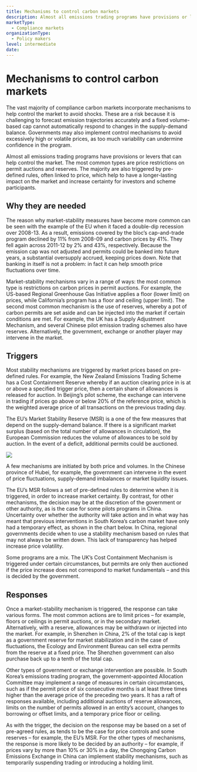 ```yaml
---
title: Mechanisms to control carbon markets
description: Almost all emissions trading programs have provisions or levers that can help prevent market shocks and avoid big price fluctuations. The most common types are price restrictions on permit auctions and reserves.
marketType:
  - Compliance markets
organizationType:
  - Policy makers
level: intermediate
date: 
---
```


# Mechanisms to control carbon markets

The vast majority of compliance carbon markets incorporate mechanisms to help control the market to avoid shocks. These are a risk because it is challenging to forecast emission trajectories accurately and a fixed volume-based cap cannot automatically respond to changes in the supply-demand balance. Governments may also implement control mechanisms to avoid excessively high or volatile prices, as too much variability can undermine confidence in the program.

<KeyMessage>
  Almost all emissions trading programs have provisions or levers that can help
  control the market. The most common types are price restrictions on permit
  auctions and reserves. The majority are also triggered by pre-defined rules,
  often linked to price, which help to have a longer-lasting impact on the
  market and increase certainty for investors and scheme participants.
</KeyMessage>

## Why they are needed

The reason why market-stability measures have become more common can be seen with the example of the EU when it faced a double-dip recession over 2008-13. As a result, emissions covered by the bloc’s cap-and-trade program declined by 11% from 2008-09 and carbon prices by 41%. They fell again across 2011-12 by 2% and 43%, respectively. Because the emission cap was not adjusted and permits could be banked into future years, a substantial oversupply accrued, keeping prices down. Note that banking in itself is not a problem: in fact it can help smooth price fluctuations over time.

Market-stability mechanisms vary in a range of ways: the most common type is restrictions on carbon prices in permit auctions. For example, the US-based Regional Greenhouse Gas Initiative applies a floor (lower limit) on prices, while California’s program has a floor and ceiling (upper limit). The second most common mechanism is the use of reserves, whereby a pot of carbon permits are set aside and can be injected into the market if certain conditions are met. For example, the UK has a Supply Adjustment Mechanism, and several Chinese pilot emission trading schemes also have reserves. Alternatively, the government, exchange or another player may intervene in the market.

## Triggers

Most stability mechanisms are triggered by market prices based on pre-defined rules. For example, the New Zealand Emissions Trading Scheme has a Cost Containment Reserve whereby if an auction clearing price in is at or above a specified trigger price, then a certain share of allowances is released for auction. In Beijing’s pilot scheme, the exchange can intervene in trading if prices go above or below 20% of the reference price, which is the weighted average price of all transactions on the previous trading day.

The EU’s Market Stability Reserve (MSR) is a one of the few measures that depend on the supply-demand balance. If there is a significant market surplus (based on the total number of allowances in circulation), the European Commission reduces the volume of allowances to be sold by auction. In the event of a deficit, additional permits could be auctioned.

<Image src="market-stability-1.png" ratio={0} />

A few mechanisms are initiated by both price and volumes. In the Chinese province of Hubei, for example, the government can intervene in the event of price fluctuations, supply-demand imbalances or market liquidity issues.

The EU’s MSR follows a set of pre-defined rules to determine when it is triggered, in order to increase market certainty. By contrast, for other mechanisms, the decision may be at the discretion of the government or other authority, as is the case for some pilots programs in China. Uncertainty over whether the authority will take action and in what way has meant that previous interventions in South Korea’s carbon market have only had a temporary effect, as shown in the chart below. In China, regional governments decide when to use a stability mechanism based on rules that may not always be written down. This lack of transparency has helped increase price volatility.

Some programs are a mix. The UK’s Cost Containment Mechanism is triggered under certain circumstances, but permits are only then auctioned if the price increase does not correspond to market fundamentals – and this is decided by the government.

## Responses

Once a market-stability mechanism is triggered, the response can take various forms. The most common actions are to limit prices – for example, floors or ceilings in permit auctions, or in the secondary market. Alternatively, with a reserve, allowances may be withdrawn or injected into the market. For example, in Shenzhen in China, 2% of the total cap is kept as a government reserve for market stabilization and in the case of fluctuations, the Ecology and Environment Bureau can sell extra permits from the reserve at a fixed price. The Shenzhen government can also purchase back up to a tenth of the total cap.

Other types of government or exchange intervention are possible. In South Korea’s emissions trading program, the government-appointed Allocation Committee may implement a range of measures in certain circumstances, such as if the permit price of six consecutive months is at least three times higher than the average price of the preceding two years. It has a raft of responses available, including additional auctions of reserve allowances, limits on the number of permits allowed in an entity’s account, changes to borrowing or offset limits, and a temporary price floor or ceiling.

As with the trigger, the decision on the response may be based on a set of pre-agreed rules, as tends to be the case for price controls and some reserves – for example, the EU’s MSR. For the other types of mechanisms, the response is more likely to be decided by an authority – for example, if prices vary by more than 10% or 30% in a day, the Chongqing Carbon Emissions Exchange in China can implement stability mechanisms, such as temporarily suspending trading or introducing a holding limit.
